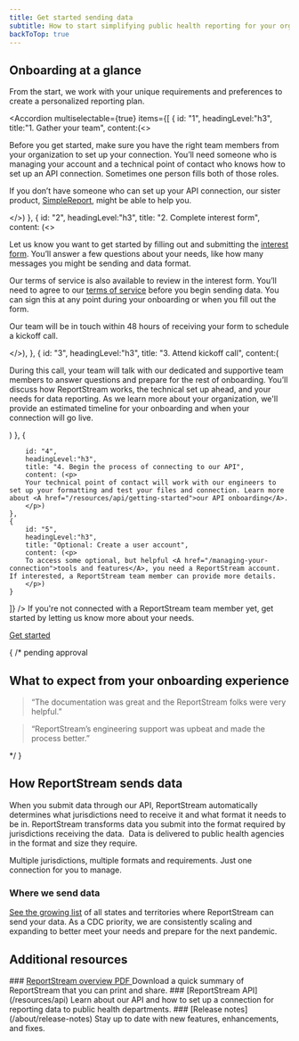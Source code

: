 ```yaml
---
title: Get started sending data
subtitle: How to start simplifying public health reporting for your organization
backToTop: true
---
```


<LayoutSidenav>
<Sidenav/>
</LayoutSidenav>

## Onboarding at a glance

From the start, we work with your unique requirements and preferences to create a personalized reporting plan.

<Accordion multiselectable={true} items={[
    {
        id: "1",
        headingLevel:"h3", 
        title:"1. Gather your team", 
        content:(<>
        <p>Before you get started, make sure you have the right team members from your organization to set up your connection. You’ll need someone who is managing your account and a technical point of contact who knows how to set up an API connection. Sometimes one person fills both of those roles.</p>
        <p>If you don’t have someone who can set up your API connection, our sister product, <A href="https://www.simplereport.gov">SimpleReport</A>, might be able to help you.</p>
        </>)
    },
    {
        id: "2",
        headingLevel:"h3",
        title: "2. Complete interest form",
        content: (<>
        <p>Let us know you want to get started by filling out and submitting the <A href="https://app.smartsheetgov.com/b/form/8c71931f25e64e42bf1fef32900bdecd" target="_blank">interest form</A>. You’ll answer a few questions about your needs, like how many messages you might be sending and data format.</p>
        <p>Our terms of service is also available to review in the interest form. You’ll need to agree to our <A href="/terms-of-service">terms of service</A> before you begin sending data. You can sign this at any point during your onboarding or when you fill out the form.</p>
        <p>Our team will be in touch within 48 hours of receiving your form to schedule a kickoff call.</p>
        </>),
    },
    {
        id: "3",
        headingLevel:"h3",
        title: "3. Attend kickoff call",
        content:(<p>
        During this call, your team will talk with our dedicated and supportive team members to answer questions and prepare for the rest of onboarding. You’ll discuss how ReportStream works, the technical set up ahead, and your needs for data reporting. As we learn more about your organization, we'll provide an estimated timeline for your onboarding and when your connection will go live.
        </p>)
    },
    {

        id: "4",
        headingLevel:"h3",
        title: "4. Begin the process of connecting to our API",
        content: (<p>
        Your technical point of contact will work with our engineers to set up your formatting and test your files and connection. Learn more about <A href="/resources/api/getting-started">our API onboarding</A>.
        </p>)
    },
    {
        id: "5",
        headingLevel:"h3",
        title: "Optional: Create a user account",
        content: (<p>
        To access some optional, but helpful <A href="/managing-your-connection">tools and features</A>, you need a ReportStream account. If interested, a ReportStream team member can provide more details.
        </p>)
    }
]} />
If you're not connected with a ReportStream team member yet, get started by letting us know more about your needs.

<A className="usa-button" href="https://app.smartsheetgov.com/b/form/48f580abb9b440549b1a9cf996ba6957" target="_blank">Get started</A>

{
/* pending approval
## What to expect from your onboarding experience

<Blockquote author="SimpleHealth Kit" source="An end-to-end platform for diagnostics, treatment and follow-up care who began working with ReportStream in late 2022">
“The documentation was great and the ReportStream folks were very helpful.”
</Blockquote>

<Blockquote author="Dendi" source="A network of labs that onboarded to ReportStream in early 2023">
“ReportStream’s engineering support was upbeat and made the process better.”
</Blockquote>
*/
}

## How ReportStream sends data

<ProcessList>
<ProcessListItem>
When you submit data through our API, ReportStream automatically determines what jurisdictions need to receive it and what format it needs to be in.
</ProcessListItem>
<ProcessListItem>
ReportStream transforms data you submit into the format required by jurisdictions receiving the data. 
</ProcessListItem>
<ProcessListItem>
Data is delivered to public health agencies in the format and size they require. 
</ProcessListItem>
</ProcessList>

Multiple jurisdictions, multiple formats and requirements. Just one connection for you to manage.

### Where we send data

[See the growing list](/product/where-were-live) of all states and territories where ReportStream can send your data. As a CDC priority, we are consistently scaling and expanding to better meet your needs and prepare for the next pandemic.

## Additional resources

<CardGroup>
<Card gridLayout={{tablet: {col: 4}}}>

<CardHeader>
### <A href="/assets/pdf/ReportStream_Onepager_20230621.pdf" target="_blank">ReportStream overview PDF <Icon name='FileDownload'/></A>
</CardHeader>
<CardBody>
Download a quick summary of ReportStream that you can print and share.
</CardBody>
</Card>
<Card gridLayout={{tablet: {col: 4}}}>
<CardHeader>
### [ReportStream API](/resources/api)
</CardHeader>
<CardBody>
Learn about our API and how to set up a connection for reporting data to public health departments.
</CardBody>
</Card>
<Card gridLayout={{tablet: {col: 4}}}>
<CardHeader>
### [Release notes](/about/release-notes)
</CardHeader>
<CardBody>
Stay up to date with new features, enhancements, and fixes.
</CardBody>
</Card>
</CardGroup>